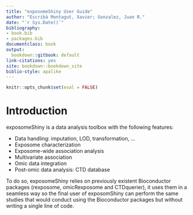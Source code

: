 ```yaml
--- 
title: "exposomeShiny User Guide"
author: "Escribà Montagut, Xavier; Gonzalez, Juan R."
date: "`r Sys.Date()`"
bibliography:
- book.bib
- packages.bib
documentclass: book
output:
  bookdown::gitbook: default
link-citations: yes
site: bookdown::bookdown_site
biblio-style: apalike
---
```


```r
knitr::opts_chunk$set(eval = FALSE)
```

# Introduction

exposomeShiny is a data analysis toolbox with the following features:

+ Data handling: imputation, LOD, transformation, ...
+ Exposome characterization
+ Exposome-wide association analysis
+ Multivariate association
+ Omic data integration
+ Post-omic data analysis: CTD database

To do so, exposomeShiny relies on previously existent Bioconductor packages (rexposome, omicRexposome and CTDquerier), it uses them in a seamless way so the final user of exposomShiny can perform the same studies that would conduct using the Bioconductor packages but without writing a single line of code.